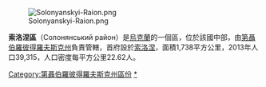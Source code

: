 [[Image:Solonyanskyi-Raion.png|right]]

'''索洛涅區'''（Солонянський район）是[[烏克蘭|烏克蘭]]的一個區，位於該國中部，由[[第聶伯羅彼得羅夫斯克州|第聶伯羅彼得羅夫斯克州]]負責管轄，首府設於[[索洛涅_(索洛涅区)|索洛涅]]，面積1,738平方公里，2013年人口39,315，人口密度每平方公里22.62人。

{{Coord|48|12|10|N|34|52|35|E|display=title}}

{{DEFAULTSORT:Солонянський район}}
[[Category:第聶伯羅彼得羅夫斯克州區份|Category:第聶伯羅彼得羅夫斯克州區份]]
[[Category:索洛涅區|*]]


{{Dnipropetrovsk-geo-stub}}